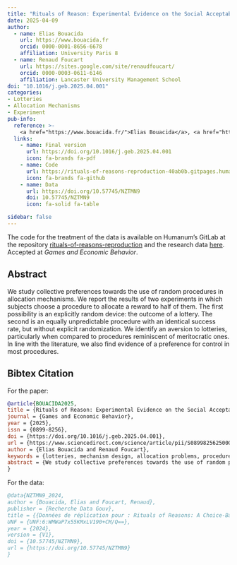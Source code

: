 ```yaml
---
title: "Rituals of Reason: Experimental Evidence on the Social Acceptability of Lotteries in Allocation Problems"
date: 2025-04-09
author:
  - name: Elias Bouacida
    url: https://www.bouacida.fr
    orcid: 0000-0001-8656-6678
    affiliation: University Paris 8
  - name: Renaud Foucart
    url: https://sites.google.com/site/renaudfoucart/
    orcid: 0000-0003-0611-6146
    affiliation: Lancaster University Management School
doi: "10.1016/j.geb.2025.04.001"
categories: 
- Lotteries
- Allocation Mechanisms
- Experiment
pub-info:
  reference: >-
    <a href="https://www.bouacida.fr/">Elias Bouacida</a>, <a href="https://sites.google.com/site/renaudfoucart/">Renaud Foucart</a>, "Rituals of Reason: Experimental Evidence on the Social Acceptability of Lotteries in Allocation Problems", <em>Games and Economic Behavior</em>, Pre-proof April 2025 doi: <a href="https://doi.org/10.1016/j.geb.2025.04.001"><code>10.1016/j.geb.2025.04.001</code></a>
  links:
    - name: Final version
      url: https://doi.org/10.1016/j.geb.2025.04.001
      icon: fa-brands fa-pdf
    - name: Code
      url: https://rituals-of-reasons-reproduction-40ab0b.gitpages.huma-num.fr/Code/Experiment1_ACleaningData.html
      icon: fa-brands fa-github
    - name: Data
      url: https://doi.org/10.57745/NZTMN9
      doi: 10.57745/NZTMN9
      icon: fa-solid fa-table

sidebar: false    
---
```


The code for the treatment of the data is available on Humanum's GitLab at the repository [rituals-of-reasons-reproduction](https://gitlab.huma-num.fr/ebouacida/rituals-of-reasons-reproduction) and the research data [here](https://doi.org/10.57745/NZTMN9).
Accepted at *Games and Economic Behavior*.

## Abstract

We study collective preferences towards the use of random procedures in allocation mechanisms. We report the results of two experiments in which subjects choose a procedure to allocate a reward to half of them. The first possibility is an explicitly random device: the outcome of a lottery. The second is an equally unpredictable procedure with an identical success rate, but without explicit randomization. We identify an aversion to lotteries, particularly when compared to procedures reminiscent of meritocratic ones. In line with the literature, we also find evidence of a preference for control in most procedures.



## Bibtex Citation

For the paper:

```bibtex
@article{BOUACIDA2025,
title = {Rituals of Reason: Experimental Evidence on the Social Acceptability of Lotteries in Allocation Problems},
journal = {Games and Economic Behavior},
year = {2025},
issn = {0899-8256},
doi = {https://doi.org/10.1016/j.geb.2025.04.001},
url = {https://www.sciencedirect.com/science/article/pii/S0899825625000478},
author = {Elias Bouacida and Renaud Foucart},
keywords = {lotteries, mechanism design, allocation problems, procedures, tie-breaking rule, social choice},
abstract = {We study collective preferences towards the use of random procedures in allocation mechanisms. We report the results of two experiments in which subjects choose a procedure to allocate a reward to half of them. The first possibility is an explicitly random device: the outcome of a lottery. The second is an equally unpredictable procedure with an identical success rate, but without explicit randomization. We identify an aversion to lotteries, particularly when compared to procedures reminiscent of meritocratic ones. In line with the literature, we also find evidence of a preference for control in most procedures.}
}
```

For the data:

```bibtex
@data{NZTMN9_2024,
author = {Bouacida, Elias and Foucart, Renaud},
publisher = {Recherche Data Gouv},
title = {{Données de réplication pour : Rituals of Reasons: A Choice-Based Approach to the Acceptability of Lotteries in Allocation Problems}},
UNF = {UNF:6:WMWaP7x55KMxLV190+CM/Q==},
year = {2024},
version = {V1},
doi = {10.57745/NZTMN9},
url = {https://doi.org/10.57745/NZTMN9}
}
```
